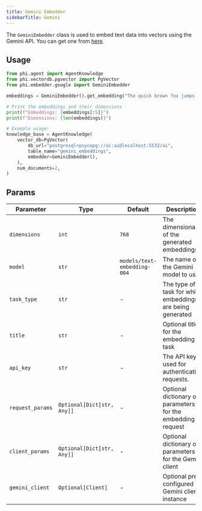 ```yaml
---
title: Gemini Embedder
sidebarTitle: Gemini
---
```


The `GeminiEmbedder` class is used to embed text data into vectors using the Gemini API. You can get one from [here](https://ai.google.dev/aistudio).

## Usage

```python cookbook/embedders/gemini_embedder.py
from phi.agent import AgentKnowledge
from phi.vectordb.pgvector import PgVector
from phi.embedder.google import GeminiEmbedder

embeddings = GeminiEmbedder().get_embedding("The quick brown fox jumps over the lazy dog.")

# Print the embeddings and their dimensions
print(f"Embeddings: {embeddings[:5]}")
print(f"Dimensions: {len(embeddings)}")

# Example usage:
knowledge_base = AgentKnowledge(
    vector_db=PgVector(
        db_url="postgresql+psycopg://ai:ai@localhost:5532/ai",
        table_name="gemini_embeddings",
        embedder=GeminiEmbedder(),
    ),
    num_documents=2,
)
```

## Params

| Parameter        | Type                       | Default                     | Description                                                 |
| ---------------- | -------------------------- | --------------------------- | ----------------------------------------------------------- |
| `dimensions`     | `int`                      | `768`                       | The dimensionality of the generated embeddings              |
| `model`          | `str`                      | `models/text-embedding-004` | The name of the Gemini model to use                         |
| `task_type`      | `str`                      | -                           | The type of task for which embeddings are being generated   |
| `title`          | `str`                      | -                           | Optional title for the embedding task                       |
| `api_key`        | `str`                      | -                           | The API key used for authenticating requests.               |
| `request_params` | `Optional[Dict[str, Any]]` | -                           | Optional dictionary of parameters for the embedding request |
| `client_params`  | `Optional[Dict[str, Any]]` | -                           | Optional dictionary of parameters for the Gemini client     |
| `gemini_client`  | `Optional[Client]`         | -                           | Optional pre-configured Gemini client instance              |

